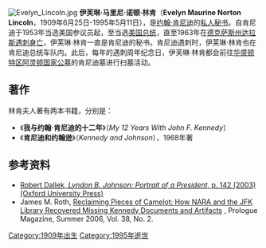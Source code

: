 [[File:Evelyn_Lincoln.jpg|thumb]]
'''伊芙琳·马里尼·诺顿·林肯'''（'''Evelyn Maurine Norton Lincoln'''，1909年6月25日-1995年5月11日），是[[约翰·肯尼迪|约翰·肯尼迪]]的[[秘书|私人秘书]]。自肯尼迪于1953年当选美国参议员起，至当选[[美国总统|美国总统]]，直至1963年在[[德克萨斯州|德克萨斯州]][[达拉斯|达拉斯]][[肯尼迪遇刺案|遇刺身亡]]，伊芙琳·林肯一直是肯尼迪的秘书。肯尼迪遇刺时，伊芙琳·林肯也在肯尼迪总统车队内。此后，每年的遇刺周年纪念日，伊芙琳·林肯都会前往[[华盛顿特区|华盛顿特区]][[阿灵顿国家公墓|阿灵顿国家公墓]]的肯尼迪墓进行扫墓活动。

==著作==
林肯夫人著有两本书籍，分别是：
*《'''我与约翰·肯尼迪的十二年'''》（''My 12 Years With John F. Kennedy''）
*《'''肯尼迪和约翰逊'''》（''Kennedy and Johnson''），1968年著

==参考资料==
*[http://books.google.com/books?ie=UTF-8&hl=en&vid=ISBN0195159209&id=Cowr5eUcnigC&num=20&pg=PA142&lpg=PA142&sig=8H1U0wvbzDMB7bIa14ezGiWrLvM Robert Dallek, ''Lyndon B. Johnson: Portrait of a President'', p. 142 (2003)(Oxford University Press)] {{Wayback|url=http://books.google.com/books?ie=UTF-8&hl=en&vid=ISBN0195159209&id=Cowr5eUcnigC&num=20&pg=PA142&lpg=PA142&sig=8H1U0wvbzDMB7bIa14ezGiWrLvM |date=20160809071352 }}
*James M. Roth, [http://www.archives.gov/publications/prologue/2006/summer/camelot.html Reclaiming Pieces of Camelot: How NARA and the JFK Library Recovered Missing Kennedy Documents and Artifacts] {{Wayback|url=http://www.archives.gov/publications/prologue/2006/summer/camelot.html |date=20201029031610 }}, Prologue Magazine, Summer 2006, Vol. 38, No. 2.

{{Authority control}}
{{DEFAULTSORT:Lincoln, Evelyn}}
[[Category:1909年出生|Category:1909年出生]]
[[Category:1995年逝世|Category:1995年逝世]]